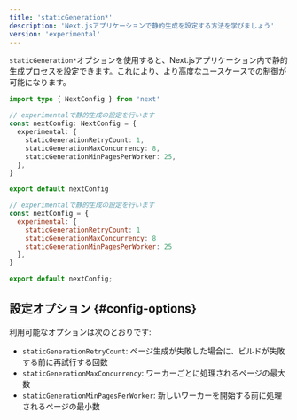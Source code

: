 ```yaml
---
title: 'staticGeneration*'
description: 'Next.jsアプリケーションで静的生成を設定する方法を学びましょう'
version: 'experimental'
---
```


`staticGeneration*`オプションを使用すると、Next.jsアプリケーション内で静的生成プロセスを設定できます。これにより、より高度なユースケースでの制御が可能になります。

<Tabs>
<TabItem value="ts" label="TypeScript">

```ts title="next.config.ts" switcher
import type { NextConfig } from 'next'

// experimentalで静的生成の設定を行います
const nextConfig: NextConfig = {
  experimental: {
    staticGenerationRetryCount: 1,
    staticGenerationMaxConcurrency: 8,
    staticGenerationMinPagesPerWorker: 25,
  },
}

export default nextConfig
```
</TabItem>
<TabItem value="js" label="JavaScript">

```js title="next.config.js" switcher
// experimentalで静的生成の設定を行います
const nextConfig = {
  experimental: {
    staticGenerationRetryCount: 1
    staticGenerationMaxConcurrency: 8
    staticGenerationMinPagesPerWorker: 25
  },
}

export default nextConfig;
```
</TabItem>
</Tabs>

## 設定オプション {#config-options}

利用可能なオプションは次のとおりです:

- `staticGenerationRetryCount`: ページ生成が失敗した場合に、ビルドが失敗する前に再試行する回数
- `staticGenerationMaxConcurrency`: ワーカーごとに処理されるページの最大数
- `staticGenerationMinPagesPerWorker`: 新しいワーカーを開始する前に処理されるページの最小数